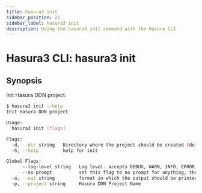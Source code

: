 ```yaml
---
title: hasura3 init
sidebar_position: 21
sidebar_label: hasura3 init
description: Using the hasura3 init command with the Hasura CLI
---
```


# Hasura3 CLI: hasura3 init 

## Synopsis
Init Hasura DDN project.

```bash
$ hasura3 init --help
Init Hasura DDN project

Usage:
  hasura3 init [flags]

Flags:
  -d, --dir string   Directory where the project should be created (default "/Users/sean/ProjectsHasura/v3-docs/utilities/auto-cli")
  -h, --help         help for init

Global Flags:
      --log-level string   Log level. accepts DEBUG, WARN, INFO, ERROR, FATAL (default "INFO")
      --no-prompt          set this flag to no prompt for anything, the command fails if any input is missing
  -o, --out string         format in which the output should be printed, accepts table, json and yaml (default "table")
  -p, --project string     Hasura DDN Project Name
```

